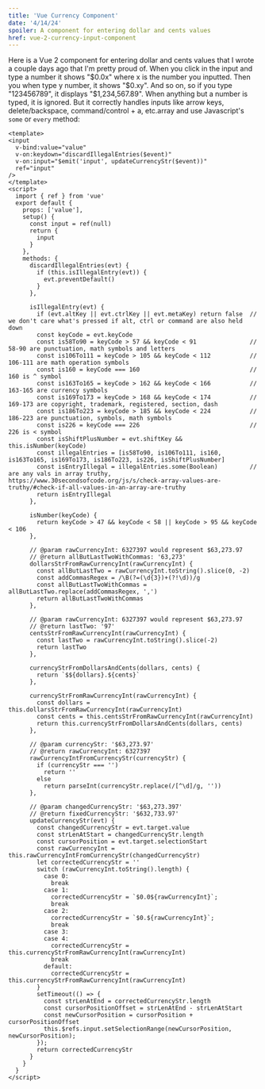 ```yaml
---
title: 'Vue Currency Component'
date: '4/14/24'
spoiler: A component for entering dollar and cents values
href: vue-2-currency-input-component
---
```


Here is a Vue 2 component for entering dollar and cents values that I wrote a couple days ago that I'm pretty proud of. When you click in the input and type a number it shows "$0.0x" where x is the number you inputted. Then you when type y number, it shows "$0.xy". And so on, so if you type "123456789", it displays "$1,234,567.89". When anything but a number is typed, it is ignored. But it correctly handles inputs like arrow keys, delete/backspace, command/control + a, etc.array and use Javascript's `some` or `every` method:

```vue
<template>
<input 
  v-bind:value="value"
  v-on:keydown="discardIllegalEntries($event)"
  v-on:input="$emit('input', updateCurrencyStr($event))"
  ref="input"
/>
</template>
<script>
  import { ref } from 'vue'
  export default {
    props: ['value'],
    setup() {
      const input = ref(null)
      return {
        input
      }
    },
    methods: {
      discardIllegalEntries(evt) {
        if (this.isIllegalEntry(evt)) {
          evt.preventDefault()
        }
      },

      isIllegalEntry(evt) {
        if (evt.altKey || evt.ctrlKey || evt.metaKey) return false  // we don't care what's pressed if alt, ctrl or command are also held down
        const keyCode = evt.keyCode
        const is58To90 = keyCode > 57 && keyCode < 91               // 58-90 are punctuation, math symbols and letters
        const is106To111 = keyCode > 105 && keyCode < 112           // 106-111 are math operation symbols
        const is160 = keyCode === 160                               // 160 is ^ symbol
        const is163To165 = keyCode > 162 && keyCode < 166           // 163-165 are currency symbols
        const is169To173 = keyCode > 168 && keyCode < 174           // 169-173 are copyright, trademark, registered, section, dash
        const is186To223 = keyCode > 185 && keyCode < 224           // 186-223 are punctuation, symbols, math symbols
        const is226 = keyCode === 226                               // 226 is < symbol
        const isShiftPlusNumber = evt.shiftKey && this.isNumber(keyCode)
        const illegalEntries = [is58To90, is106To111, is160, is163To165, is169To173, is186To223, is226, isShiftPlusNumber]
        const isEntryIllegal = illegalEntries.some(Boolean)         // are any vals in array truthy, https://www.30secondsofcode.org/js/s/check-array-values-are-truthy/#check-if-all-values-in-an-array-are-truthy
        return isEntryIllegal
      },

      isNumber(keyCode) {
        return keyCode > 47 && keyCode < 58 || keyCode > 95 && keyCode < 106
      },

      // @param rawCurrencyInt: 6327397 would represent $63,273.97
      // @return allButLastTwoWithCommas: '63,273'
      dollarsStrFromRawCurrencyInt(rawCurrencyInt) {
        const allButLastTwo = rawCurrencyInt.toString().slice(0, -2)
        const addCommasRegex = /\B(?=(\d{3})+(?!\d))/g
        const allButLastTwoWithCommas = allButLastTwo.replace(addCommasRegex, ',')
        return allButLastTwoWithCommas
      },

      // @param rawCurrencyInt: 6327397 would represent $63,273.97
      // @return lastTwo: '97'
      centsStrFromRawCurrencyInt(rawCurrencyInt) {
        const lastTwo = rawCurrencyInt.toString().slice(-2)
        return lastTwo
      },

      currencyStrFromDollarsAndCents(dollars, cents) {
        return `$${dollars}.${cents}`
      },

      currencyStrFromRawCurrencyInt(rawCurrencyInt) {
        const dollars = this.dollarsStrFromRawCurrencyInt(rawCurrencyInt)
        const cents = this.centsStrFromRawCurrencyInt(rawCurrencyInt)
        return this.currencyStrFromDollarsAndCents(dollars, cents)
      },

      // @param currencyStr: '$63,273.97'
      // @return rawCurrencyInt: 6327397
      rawCurrencyIntFromCurrencyStr(currencyStr) {
        if (currencyStr === '') 
          return ''
        else
          return parseInt(currencyStr.replace(/[^\d]/g, ''))
      },

      // @param changedCurrencyStr: '$63,273.397'
      // @return fixedCurrencyStr: '$632,733.97'
      updateCurrencyStr(evt) {
        const changedCurrencyStr = evt.target.value
        const strLenAtStart = changedCurrencyStr.length
        const cursorPosition = evt.target.selectionStart
        const rawCurrencyInt = this.rawCurrencyIntFromCurrencyStr(changedCurrencyStr)
        let correctedCurrencyStr = ''
        switch (rawCurrencyInt.toString().length) {
          case 0:
            break
          case 1:
            correctedCurrencyStr = `$0.0${rawCurrencyInt}`;
            break
          case 2:
            correctedCurrencyStr = `$0.${rawCurrencyInt}`;
            break
          case 3:
          case 4:
            correctedCurrencyStr = this.currencyStrFromRawCurrencyInt(rawCurrencyInt)
            break
          default:
            correctedCurrencyStr = this.currencyStrFromRawCurrencyInt(rawCurrencyInt)
        }
        setTimeout(() => {
          const strLenAtEnd = correctedCurrencyStr.length
          const cursorPositionOffset = strLenAtEnd - strLenAtStart
          const newCursorPosition = cursorPosition + cursorPositionOffset
          this.$refs.input.setSelectionRange(newCursorPosition, newCursorPosition);
        });
        return correctedCurrencyStr
      }
    }
  }
</script>
```
